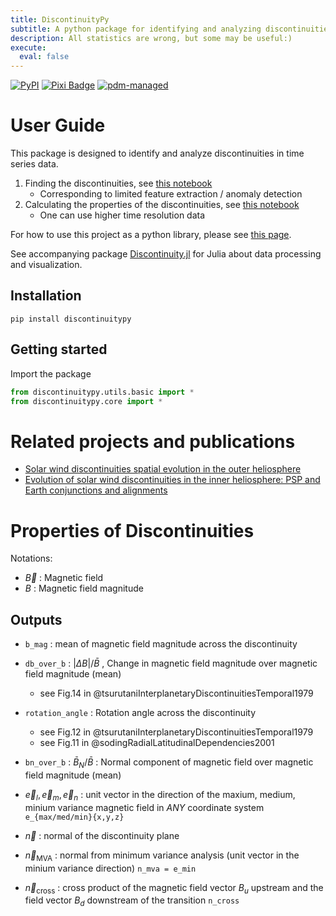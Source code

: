 ```yaml
---
title: DiscontinuityPy
subtitle: A python package for identifying and analyzing discontinuities for time series data.
description: All statistics are wrong, but some may be useful:)
execute: 
  eval: false
---
```


[![PyPI](https://img.shields.io/pypi/v/discontinuitypy)](https://pypi.org/project/discontinuitypy)
[![Pixi Badge](https://img.shields.io/endpoint?url=https://raw.githubusercontent.com/prefix-dev/pixi/main/assets/badge/v0.json)](https://pixi.sh)
[![pdm-managed](https://img.shields.io/badge/pdm-managed-blueviolet)](https://pdm-project.org)

# User Guide

This package is designed to identify and analyze discontinuities in time series data.

1. Finding the discontinuities, see [this notebook](./01_ids_detection.ipynb)
    - Corresponding to limited feature extraction / anomaly detection
2. Calculating the properties of the discontinuities, see [this notebook](./02_ids_properties.ipynb)
    - One can use higher time resolution data

For how to use this project as a python library, please see [this page](./00_ids_finder.ipynb).

See accompanying package [Discontinuity.jl](https://beforerr.github.io/Discontinuity.jl) for Julia about data processing and visualization.

## Installation

```shell
pip install discontinuitypy
```

## Getting started

Import the package

```python
from discontinuitypy.utils.basic import *
from discontinuitypy.core import *
```

# Related projects and publications

- [Solar wind discontinuities spatial evolution in the outer heliosphere](https://beforerr.github.io/ids_spatial_evolution_juno/)
- [Evolution of solar wind discontinuities in the inner heliosphere: PSP and Earth conjunctions and alignments](https://beforerr.github.io/psp_conjunction/)


<!-- We have developed a pipeline to identify solar wind discontinuities. (Modular, Performant, Scalable) -->

# Properties of Discontinuities

Notations:

- $\vec{B}$ : Magnetic field
- $B$ : Magnetic field magnitude

## Outputs

- `b_mag` : mean of magnetic field magnitude across the discontinuity
- `db_over_b` : $|\Delta B|/\bar{B}$ , Change in magnetic field magnitude over magnetic field magnitude (mean)
    - see Fig.14 in @tsurutaniInterplanetaryDiscontinuitiesTemporal1979
- `rotation_angle` : Rotation angle across the discontinuity
    - see Fig.12 in @tsurutaniInterplanetaryDiscontinuitiesTemporal1979
    - see Fig.11 in @sodingRadialLatitudinalDependencies2001
- `bn_over_b` : $\bar{B}_N/\bar{B}$ : Normal component of magnetic field over magnetic field magnitude (mean)


- $\vec{e}_l, \vec{e}_m, \vec{e}_n$ : unit vector in the direction of the maxium, medium, minium variance magnetic field in *ANY* coordinate system `e_{max/med/min}{x,y,z}`
- $\vec{n}$ : normal of the discontinuity plane
- $\vec{n}_{\text{MVA}}$ : normal from minimum variance analysis (unit vector in the minium variance direction) `n_mva = e_min`
- $\vec{n}_{\text{cross}}$ : cross product of the magnetic field vector $B_u$ upstream and the field vector $B_d$ downstream of the transition `n_cross`
